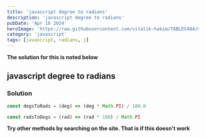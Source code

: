 ```yaml
---
title: 'javascript degree to radians'
description: 'javascript degree to radians'
pubDate: 'Apr 16 2024'
heroImage: 'https://raw.githubusercontent.com/vitalik-hakim/TABLES404/main/error_b/JavaScript.png'
category: 'javascript'
tags: [javascript, radians, j]
---
```


**The solution for this is noted below**

## javascript degree to radians

### Solution

```javascript
const degsToRads = (deg) => (deg * Math.PI) / 180.0

const radsToDegs = (rad) => (rad * 180) / Math.PI
```

**Try other methods by searching on the site. That is if this doesn't work**
